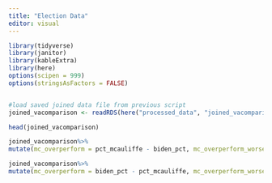 ```yaml
---
title: "Election Data"
editor: visual
---
```


```r




library(tidyverse)
library(janitor)
library(kableExtra)
library(here)
options(scipen = 999)
options(stringsAsFactors = FALSE)


#load saved joined data file from previous script
joined_vacomparison <- readRDS(here("processed_data", "joined_vacomparison.rds"))

```

```r


head(joined_vacomparison)

```

```r
joined_vacomparison%>%
mutate(mc_overperform = pct_mcauliffe - biden_pct, mc_overperform_worsethan10 = if_else(mc_overperform < -10, "YES", "NO"))
```

```r
joined_vacomparison%>%
mutate(mc_overperform = biden_pct - pct_mcauliffe, mc_overperform_worsethan15 = if_else(mc_overperform < -15, "YES", "NO"))
```

